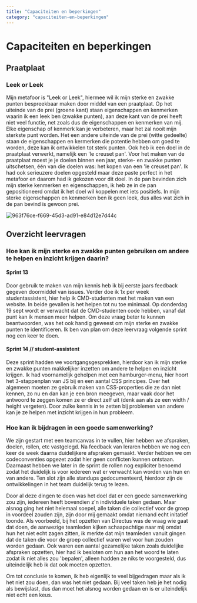 ```yaml
---
title: "Capaciteiten en beperkingen"
category: "capaciteiten-en-beperkingen"
---
```

# Capaciteiten en beperkingen

## Praatplaat
### Leek or Leek

Mijn metafoor is "Leek or Leek", hiermee wil ik mijn sterke en zwakke punten bespreekbaar maken door middel van een praatplaat. Op het uiteinde van de prei (groene kant) staan eigenschappen en kenmerken waarin ik een leek ben (zwakke punten), aan deze kant van de prei heeft niet veel functie, net zoals dus de eigenschappen en kenmerken van mij. Elke eigenschap of kenmerk kan je verbeteren, maar het zal nooit mijn sterkste punt worden. Het een andere uiteinde van de prei (witte gedeelte) staan de eigenschappen en kermerken die potentie hebben om goed te worden, deze kan ik ontwikkelen tot sterk punten. Ook heb ik een doel in de praatplaat verwerkt, namelijk een 'le creuset pan'. Voor het maken van de praatplaat moest je je doelen binnen een jaar, sterke- en zwakke punten uitschetsen, één van die doelen was: het kopen van een 'le creuset pan'. Ik had ook serieuzere doelen opgesteld maar deze paste perfect in het metafoor en daarom had ik gekozen voor dit doel. In de pan bevinden zich mijn sterke kenmerken en eigenschappen, ik heb ze in de pan gepositioneerd omdat ik het doel wil koppelen met iets positiefs. In mijn sterke eigenschappen en kenmerken ben ik geen leek, dus alles wat zich in de pan bevind is gewoon prei.

![963f76ce-f669-45d3-ad91-e84d12e7d44c](https://github.com/user-attachments/assets/0e018103-29fd-4dcd-b91a-fe455e124969)


## Overzicht leervragen
### Hoe kan ik mijn sterke en zwakke punten gebruiken om andere te helpen en inzicht krijgen daarin?
#### Sprint 13 

Door gebruik te maken van mijn kennis heb ik bij eerste jaars feedback gegeven doormiddel van issues. Verder doe ik 1x per week studentassistent, hier help ik CMD-studenten met het maken van een website. In beide gevallen is het helpen tot nu toe minimaal. Op donderdag 19 sept wordt er verwacht dat de CMD-studenten code hebben, vanaf dat punt kan ik mensen meer helpen. Om deze vraag beter te kunnen beantwoorden, was het ook handig geweest om mijn sterke en zwakke punten te identificeren. Ik ben van plan om deze leervraag volgende sprint nog een keer te doen.

#### Sprint 14 // student-assistent

Deze sprint hadden we voortgangsgesprekken, hierdoor kan ik mijn sterke en zwakke punten makkelijker inzetten om andere te helpen en inzicht krijgen. Ik had voornamelijk geholpen met een hamburger-menu, hier hoort het 3-stappenplan van JS bij en een aantal CSS principes. Over het algemeen moeten ze gebruik maken van CSS-properties die ze dan niet kennen, zo nu en dan kan je een bron meegeven, maar vaak door het antwoord te zeggen komen ze er direct zelf uit (denk aan als ze een width / height vergeten). Door zulke kennis in te zetten bij problemen van andere kan je ze helpen met inzicht krijgen in hun probleem.

### Hoe kan ik bijdragen in een goede samenwerking?

We zijn gestart met een teamcanvas in te vullen, hier hebben we afspraken, doelen, rollen, etc vastgelegd. Na feedback van leraren hebben we nog een keer de week daarna duidelijkere afspraken gemaakt. Verder hebben we om codeconventies opgezet zodat hier geen conflicten kunnen ontstaan. Daarnaast hebben we later in de sprint de rollen nog expliciter benoemd zodat het duidelijk is voor iedereen wat er verwacht kan worden van hun en van andere. Ten slot zijn alle standups gedocumenteerd, hierdoor zijn de ontwikkelingen in het team duidelijk terug te lezen.

Door al deze dingen te doen was het doel dat er een goede samenwerking zou zijn, iedereen heeft bovendien z'n individuele taken gedaan. Maar alsnog ging het niet helemaal soepel, alle taken die collectief voor de groep in voordeel zouden zijn, zijn door mij gemaakt omdat niemand echt initatief toonde. Als voorbeeld, bij het opzetten van Directus was de vraag wie gaat dat doen, de aanwezige teamleden kijken schaapachtige naar mij omdat hun het niet echt zagen zitten, ik merkte dat mijn teamleden vanuit gingen dat de taken die voor de groep collectief waren wel voor hun zouden worden gedaan. Ook waren een aantal gezamelijke taken zoals duidelijke afspraken opzetten, hier had ik besloten om hun aan het woord te laten zodat ik niet alles zou 'bepalen', alleen hadden ze niks te voorgesteld, dus uiteindelijk heb ik dat ook moeten opzetten.

Om tot conclusie te komen, ik heb eigenlijk te veel bijgedragen maar als ik het niet zou doen, dan was het niet gedaan. Bij veel taken heb je het nodig als bewijslast, dus dan moet het alsnog worden gedaan en is er uiteindelijk niet echt een keus.
